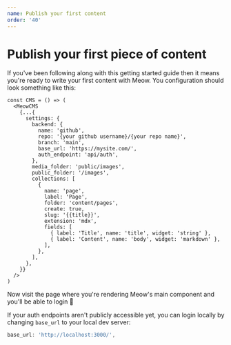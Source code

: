 ```yaml
---
name: Publish your first content
order: '40'
---
```

# Publish your first piece of content

If you've been following along with this getting started guide then it means you're ready to write your first content with Meow. You configuration should look something like this:

```tsx
const CMS = () => (
  <MeowCMS
    {...{
      settings: {
        backend: {
          name: 'github',
          repo: '{your github username}/{your repo name}',
          branch: 'main', 
          base_url: 'https://mysite.com/',
          auth_endpoint: 'api/auth', 
        },
        media_folder: 'public/images',
        public_folder: '/images',
        collections: [
          {
            name: 'page',
            label: 'Page',
            folder: 'content/pages',
            create: true,
            slug: '{{title}}',
            extension: 'mdx',
            fields: [
              { label: 'Title', name: 'title', widget: 'string' },
              { label: 'Content', name: 'body', widget: 'markdown' },
            ],
          },
        ],
      },
    }}
  />
)
```

Now visit the page where you're rendering Meow's main component and you'll be able to login 🎉

<Note>

If your auth endpoints aren't publicly accessible yet, you can login locally by changing `base_url` to your local dev server:

```js
base_url: 'http://localhost:3000/',
```

</Note>

